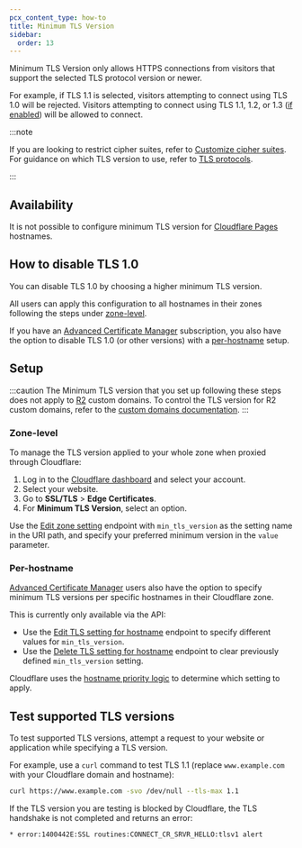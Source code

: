 ```yaml
---
pcx_content_type: how-to
title: Minimum TLS Version
sidebar:
  order: 13
---
```



Minimum TLS Version only allows HTTPS connections from visitors that support the selected TLS protocol version or newer.

For example, if TLS 1.1 is selected, visitors attempting to connect using TLS 1.0 will be rejected. Visitors attempting to connect using TLS 1.1, 1.2, or 1.3 ([if enabled](/ssl/edge-certificates/additional-options/tls-13/)) will be allowed to connect.

:::note

If you are looking to restrict cipher suites, refer to [Customize cipher suites](/ssl/edge-certificates/additional-options/cipher-suites/customize-cipher-suites/). For guidance on which TLS version to use, refer to [TLS protocols](/ssl/reference/protocols/).

:::

## Availability

<FeatureTable id="ssl.minimum_tls" />

It is not possible to configure minimum TLS version for [Cloudflare Pages](/pages/) hostnames.

## How to disable TLS 1.0

You can disable TLS 1.0 by choosing a higher minimum TLS version.

All users can apply this configuration to all hostnames in their zones following the steps under [zone-level](#zone-level).

If you have an [Advanced Certificate Manager](/ssl/edge-certificates/advanced-certificate-manager/#advanced-certificate-manager) subscription, you also have the option to disable TLS 1.0 (or other versions) with a [per-hostname](#per-hostname) setup.

## Setup

:::caution
The Minimum TLS version that you set up following these steps does not apply to [R2](/r2/) custom domains. To control the TLS version for R2 custom domains, refer to the [custom domains documentation](/r2/buckets/public-buckets/#minimum-tls-version).
:::

### Zone-level

To manage the TLS version applied to your whole zone when proxied through Cloudflare:

<Tabs syncKey="dashPlusAPI"> <TabItem label="Dashboard">

1. Log in to the [Cloudflare dashboard](https://dash.cloudflare.com) and select your account.
2. Select your website.
3. Go to **SSL/TLS** > **Edge Certificates**.
4. For **Minimum TLS Version**, select an option.

</TabItem> <TabItem label="API">

Use the [Edit zone setting](/api/operations/zone-settings-edit-single-setting) endpoint with `min_tls_version` as the setting name in the URI path, and specify your preferred minimum version in the `value` parameter.

</TabItem> </Tabs>

### Per-hostname

[Advanced Certificate Manager](/ssl/edge-certificates/advanced-certificate-manager/) users also have the option to specify minimum TLS versions per specific hostnames in their Cloudflare zone.

This is currently only available via the API:

- Use the [Edit TLS setting for hostname](/api/operations/per-hostname-tls-settings-put) endpoint to specify different values for `min_tls_version`.
- Use the [Delete TLS setting for hostname](/api/operations/per-hostname-tls-settings-delete) endpoint to clear previously defined `min_tls_version` setting.

Cloudflare uses the [hostname priority logic](/ssl/reference/certificate-and-hostname-priority/) to determine which setting to apply.

## Test supported TLS versions

To test supported TLS versions, attempt a request to your website or application while specifying a TLS version.

For example, use a `curl` command to test TLS 1.1 (replace `www.example.com` with your Cloudflare domain and hostname):

```sh
curl https://www.example.com -svo /dev/null --tls-max 1.1
```

If the TLS version you are testing is blocked by Cloudflare, the TLS handshake is not completed and returns an error:

`* error:1400442E:SSL routines:CONNECT_CR_SRVR_HELLO:tlsv1 alert`
